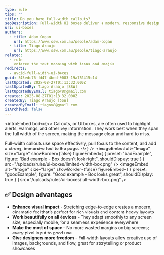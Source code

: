 ```yaml
---
type: rule
tips: ""
title: Do you have full-width callouts?
seoDescription: Full-width UI boxes deliver a modern, responsive design that maximizes space and enhances visual impact.
uri: ui-boxes
authors:
  - title: Adam Cogan
    url: https://www.ssw.com.au/people/adam-cogan
  - title: Tiago Araujo
    url: https://www.ssw.com.au/people/tiago-araujo
related:
  - rule
  - enforce-the-text-meaning-with-icons-and-emojis
redirects:
  - avoid-full-width-ui-boxes
guid: 545edc76-fd47-4bed-9083-19a752415c14
lastUpdated: 2025-08-27T01:13:32.000Z
lastUpdatedBy: Tiago Araújo [SSW]
lastUpdatedByEmail: tiagov8@gmail.com
created: 2025-08-27T01:13:32.000Z
createdBy: Tiago Araújo [SSW]
createdByEmail: tiagov8@gmail.com
isArchived: false
---
```


<introEmbed
  body={<>
Callouts, or UI boxes, are often used to highlight alerts, warnings, and other key information. They work best when they span the full width of the screen, making the message clear and hard to miss.

Full-width callouts use space effectively, pull focus to the content, and add a strong, immersive feel to the page.
  </>}
/>
<imageEmbed
  alt="Image"
  size="large"
  showBorder={false}
  figureEmbed={ {
    preset: "badExample",
    figure: "Bad example - Box doesn't look right",
    shouldDisplay: true
  } }
  src="/uploads/rules/ui-boxes/limited-width-box.png"
/>
<imageEmbed
  alt="Image"
  size="large"
  showBorder={false}
  figureEmbed={ {
    preset: "goodExample",
    figure: "Good example - Box looks great",
    shouldDisplay: true
  } }
  src="/uploads/rules/ui-boxes/full-width-box.png"
/>

## ✅ Design advantages

* **Enhance visual impact** - Stretching edge-to-edge creates a modern, cinematic feel that’s perfect for rich visuals and content-heavy layouts
* **Work beautifully on all devices** - They adapt smoothly to any screen size, especially mobile, for a seamless experience everywhere
* **Make the most of space** - No more wasted margins on big screens; every pixel is put to good use
* **Give designers more freedom** - Full-width layouts allow creative use of images, backgrounds, and flow, great for storytelling or product showcases
